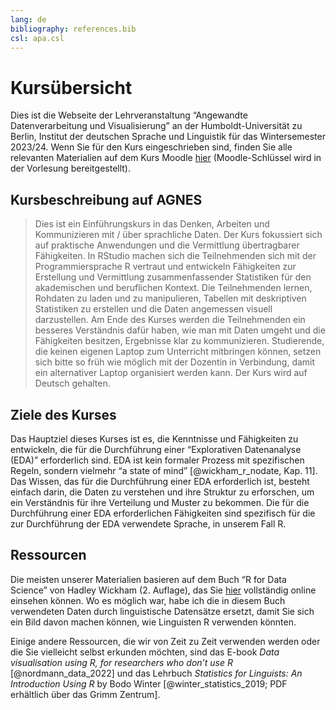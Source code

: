 ```yaml
---
lang: de
bibliography: references.bib
csl: apa.csl
---
```


# Kursübersicht {.unnumbered}

Dies ist die Webseite der Lehrveranstaltung "Angewandte Datenverarbeitung und Visualisierung" an der Humboldt-Universität zu Berlin, Institut der deutschen Sprache und Linguistik für das Wintersemester 2023/24. Wenn Sie für den Kurs eingeschrieben sind, finden Sie alle relevanten Materialien auf dem Kurs Moodle [hier](https://moodle.hu-berlin.de/course/view.php?id=124123) (Moodle-Schlüssel wird in der Vorlesung bereitgestellt).

## Kursbeschreibung auf AGNES

> Dies ist ein Einführungskurs in das Denken, Arbeiten und Kommunizieren mit / über sprachliche Daten. Der Kurs fokussiert sich auf praktische Anwendungen und die Vermittlung übertragbarer Fähigkeiten. In RStudio machen sich die Teilnehmenden sich mit der Programmiersprache R vertraut und entwickeln Fähigkeiten zur Erstellung und Vermittlung zusammenfassender Statistiken für den akademischen und beruflichen Kontext. Die Teilnehmenden lernen, Rohdaten zu laden und zu manipulieren, Tabellen mit deskriptiven Statistiken zu erstellen und die Daten angemessen visuell darzustellen. Am Ende des Kurses werden die Teilnehmenden ein besseres Verständnis dafür haben, wie man mit Daten umgeht und die Fähigkeiten besitzen, Ergebnisse klar zu kommunizieren. Studierende, die keinen eigenen Laptop zum Unterricht mitbringen können, setzen sich bitte so früh wie möglich mit der Dozentin in Verbindung, damit ein alternativer Laptop organisiert werden kann. Der Kurs wird auf Deutsch gehalten.

## Ziele des Kurses

Das Hauptziel dieses Kurses ist es, die Kenntnisse und Fähigkeiten zu entwickeln, die für die Durchführung einer "Explorativen Datenanalyse (EDA)" erforderlich sind. EDA ist kein formaler Prozess mit spezifischen Regeln, sondern vielmehr "a state of mind" [@wickham_r_nodate, Kap. 11]. Das Wissen, das für die Durchführung einer EDA erforderlich ist, besteht einfach darin, die Daten zu verstehen und ihre Struktur zu erforschen, um ein Verständnis für ihre Verteilung und Muster zu bekommen. Die für die Durchführung einer EDA erforderlichen Fähigkeiten sind spezifisch für die zur Durchführung der EDA verwendete Sprache, in unserem Fall R.

## Ressourcen

Die meisten unserer Materialien basieren auf dem Buch "R for Data Science" von Hadley Wickham (2. Auflage), das Sie [hier](https://r4ds.hadley.nz/) vollständig online einsehen können. Wo es möglich war, habe ich die in diesem Buch verwendeten Daten durch linguistische Datensätze ersetzt, damit Sie sich ein Bild davon machen können, wie Linguisten R verwenden könnten.

Einige andere Ressourcen, die wir von Zeit zu Zeit verwenden werden oder die Sie vielleicht selbst erkunden möchten, sind das E-book *Data visualisation using R, for researchers who don’t use R* [@nordmann_data_2022] und das Lehrbuch *Statistics for Linguists: An Introduction Using R* by Bodo Winter [@winter_statistics_2019; PDF erhältlich über das Grimm Zentrum].
